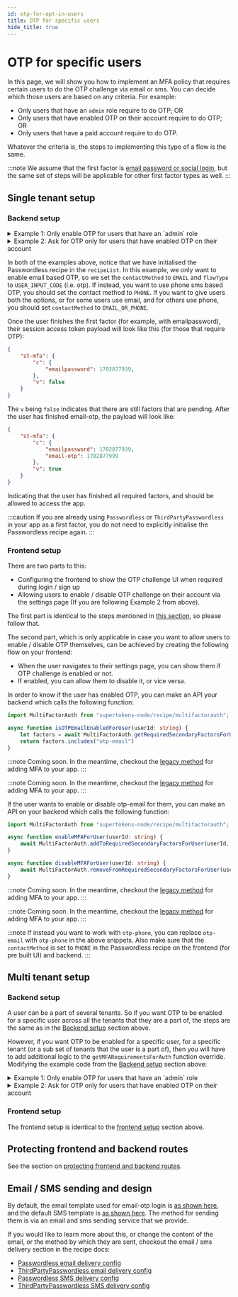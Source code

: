 ```yaml
---
id: otp-for-opt-in-users
title: OTP for specific users
hide_title: true
---
```



<MFAPaidBanner />

# OTP for specific users

In this page, we will show you how to implement an MFA policy that requires certain users to do the OTP challenge via email or sms. You can decide which those users are based on any criteria. For example:
- Only users that have an `admin` role require to do OTP; OR
- Only users that have enabled OTP on their account require to do OTP; OR
- Only users that have a paid account require to do OTP.

Whatever the criteria is, the steps to implementing this type of a flow is the same.

:::note
We assume that the first factor is [email password or social login](/docs/thirdpartyemailpassword/introduction), but the same set of steps will be applicable for other first factor types as well.
:::

## Single tenant setup

### Backend setup

<details><summary>Example 1: Only enable OTP for users that have an `admin` role</summary>

To start with, we configure the backend in the following way:

<BackendSDKTabs>
<TabItem value="nodejs">

```ts
import supertokens from "supertokens-node";
import ThirdPartyEmailPassword from "supertokens-node/recipe/thirdpartyemailpassword"
import MultiFactorAuth from "supertokens-node/recipe/multifactorauth"
import Passwordless from "supertokens-node/recipe/passwordless"
import Session from "supertokens-node/recipe/session"
import UserRoles from "supertokens-node/recipe/userroles"

supertokens.init({
    supertokens: {
        connectionURI: "..."
    },
    appInfo: {
        appName: "...",
        apiDomain: "...",
        websiteDomain: "..."
    },
    recipeList: [
        Session.init(),
        UserRoles.init(),
        ThirdPartyEmailPassword.init({
            //...
        }),
        // highlight-next-line
        Passwordless.init({
            contactMethod: "EMAIL",
            flowType: "USER_INPUT_CODE"
        }),
        MultiFactorAuth.init({
            firstFactors: ["emailpassword", "thirdparty"],
            // highlight-start
            override: {
                functions: (originalImplementation) => {
                    return {
                        ...originalImplementation,
                        getMFARequirementsForAuth: async function (input) {
                            let roles = await UserRoles.getRolesForUser(input.tenantId, input.user.id)
                            if (roles.roles.includes("admin")) {
                                // we only want otp-email for admins
                                return ["otp-email"]
                            } else {
                                // no MFA for non admin users.
                                return []
                            }
                        }
                    }
                }
            }
            // highlight-end
        })
    ]
})
```

</TabItem>
<TabItem value="go">

:::note
Coming soon. In the meantime, checkout the [legacy method](../legacy-method/how-it-works) for adding MFA to your app.
:::

</TabItem>
<TabItem value="python">

:::note
Coming soon. In the meantime, checkout the [legacy method](../legacy-method/how-it-works) for adding MFA to your app.
:::

</TabItem>
</BackendSDKTabs>


We override the `getMFARequirementsForAuth` function to indicate that `otp-email` must be completed only for users that have the `admin` role. You can also have any other criteria here.

</details>

<details><summary>Example 2: Ask for OTP only for users that have enabled OTP on their account</summary>

To start with, we configure the backend in the following way:

<BackendSDKTabs>
<TabItem value="nodejs">

```ts
import supertokens from "supertokens-node";
import ThirdPartyEmailPassword from "supertokens-node/recipe/thirdpartyemailpassword"
import MultiFactorAuth, { MultiFactorAuthClaim } from "supertokens-node/recipe/multifactorauth"
import Passwordless from "supertokens-node/recipe/passwordless"
import Session from "supertokens-node/recipe/session"

supertokens.init({
    supertokens: {
        connectionURI: "..."
    },
    appInfo: {
        appName: "...",
        apiDomain: "...",
        websiteDomain: "..."
    },
    recipeList: [
        Session.init(),
        ThirdPartyEmailPassword.init({
            //...
        }),
        // highlight-start
        Passwordless.init({
            contactMethod: "EMAIL",
            flowType: "USER_INPUT_CODE",
            override: {
                apis: (oI) => {
                    return {
                        ...oI,
                        consumeCodePOST: async function (input) {
                            let response = await oI.consumeCodePOST!(input);
                            if (response.status === "OK" && input.session !== undefined) {
                                // We do this only if a session exists, which means that it's not being called for first factor login.
                                
                                // OTP challenge completed successfully. We save that this user has enabled otp-email in the user metadata.
                                // The multifactorauth recipe will pick this value up next time the user is trying to login, and
                                // ask them to enter the OTP code.
                                await MultiFactorAuth.addToRequiredSecondaryFactorsForUser(input.session.getUserId(), MultiFactorAuth.FactorIds.OTP_EMAIL);
                            }
                            return response;
                        }
                    }
                }
            }
        }),
        MultiFactorAuth.init({
            firstFactors: ["emailpassword", "thirdparty"],
        })
        // highlight-end
    ]
})
```

</TabItem>
<TabItem value="go">

:::note
Coming soon. In the meantime, checkout the [legacy method](../legacy-method/how-it-works) for adding MFA to your app.
:::

</TabItem>
<TabItem value="python">

:::note
Coming soon. In the meantime, checkout the [legacy method](../legacy-method/how-it-works) for adding MFA to your app.
:::

</TabItem>
</BackendSDKTabs>

- We simply initialise the multi factor auth recipe here without any override to `getMFARequirementsForAuth`. The default implementation of this function already checks what factors are enabled for a user and returns those. So all we need to do is mark `otp-email` as enabled for a user as soon as they have completed the OTP challenge successfuly. This happens in the `consumeCodePOST` API override as shown above. Once the code is consumed successfully, we mark the `otp-email` factor as enabled for the user, and the next time they login, they will be asked to complete the OTP challenge.
- Notice that before we call `addToRequiredSecondaryFactorsForUser`, we check if there is an input session or not. We only want to call `addToRequiredSecondaryFactorsForUser` function if there is a session which indicates that the user has finished some first factor already.

</details>

In both of the examples above, notice that we have initialised the Passwordless recipe in the `recipeList`. In this example, we only want to enable email based OTP, so we set the `contactMethod` to `EMAIL` and `flowType` to `USER_INPUT_CODE` (i.e. otp). If instead, you want to use phone sms based OTP, you should set the contact method to `PHONE`. If you want to give users both the options, or for some users use email, and for others use phone, you should set `contactMethod` to `EMAIL_OR_PHONE`.

Once the user finishes the first factor (for example, with emailpassword), their session access token payload will look like this (for those that require OTP):
```json
{
    "st-mfa": {
        "c": {
            "emailpassword": 1702877939,
        },
        "v": false
    }
}
```

The `v` being `false` indicates that there are still factors that are pending. After the user has finished email-otp, the payload will look like:

```json
{
    "st-mfa": {
        "c": {
            "emailpassword": 1702877939,
            "email-otp": 1702877999
        },
        "v": true
    }
}
```

Indicating that the user has finished all required factors, and should be allowed to access the app.

:::caution
If you are already using `Passwordless` or `ThirdPartyPasswordless` in your app as a first factor, you do not need to explicitly initialise the Passwordless recipe again.
:::

### Frontend setup

There are two parts to this:
- Configuring the frontend to show the OTP challenge UI when required during login / sign up
- Allowing users to enable / disable OTP challenge on their account via the settings page (If you are following Example 2 from above).

The first part is identical to the steps mentioned in [this section](./otp-for-all-users#frontend-setup), so please follow that.

The second part, which is only applicable in case you want to allow users to enable / disable OTP themselves, can be achieved by creating the following flow on your frontend:
- When the user navigates to their settings page, you can show them if OTP challenge is enabled or not.
- If enabled, you can allow them to disable it, or vice versa.

In order to know if the user has enabled OTP, you can make an API your backend which calls the following function:

<BackendSDKTabs>
<TabItem value="nodejs">

```ts
import MultiFactorAuth from "supertokens-node/recipe/multifactorauth";

async function isOTPEmailEnabledForUser(userId: string) {
    let factors = await MultiFactorAuth.getRequiredSecondaryFactorsForUser(userId)
    return factors.includes("otp-email")
}
```

</TabItem>
<TabItem value="go">

:::note
Coming soon. In the meantime, checkout the [legacy method](./legacy-method/how-it-works) for adding MFA to your app.
:::

</TabItem>
<TabItem value="python">

:::note
Coming soon. In the meantime, checkout the [legacy method](./legacy-method/how-it-works) for adding MFA to your app.
:::

</TabItem>
</BackendSDKTabs>

If the user wants to enable or disable otp-email for them, you can make an API on your backend which calls the following function:

<BackendSDKTabs>
<TabItem value="nodejs">

```ts
import MultiFactorAuth from "supertokens-node/recipe/multifactorauth";

async function enableMFAForUser(userId: string) {
    await MultiFactorAuth.addToRequiredSecondaryFactorsForUser(userId, "otp-email")
}

async function disableMFAForUser(userId: string) {
    await MultiFactorAuth.removeFromRequiredSecondaryFactorsForUser(userId, "otp-email")
}
```

</TabItem>
<TabItem value="go">

:::note
Coming soon. In the meantime, checkout the [legacy method](./legacy-method/how-it-works) for adding MFA to your app.
:::

</TabItem>
<TabItem value="python">

:::note
Coming soon. In the meantime, checkout the [legacy method](./legacy-method/how-it-works) for adding MFA to your app.
:::

</TabItem>
</BackendSDKTabs>

:::note
If instead you want to work with `otp-phone`, you can replace `otp-email` with `otp-phone` in the above snippets. Also make sure that the `contactMethod` is set to `PHONE` in the Passwordless recipe on the frontend (for pre built UI) and backend.
:::


## Multi tenant setup

### Backend setup
A user can be a part of several tenants. So if you want OTP to be enabled for a specific user across all the tenants that they are a part of, the steps are the same as in the [Backend setup](#backend-setup) section above.

However, if you want OTP to be enabled for a specific user, for a specific tenant (or a sub set of tenants that the user is a part of), then you will have to add additional logic to the `getMFARequirementsForAuth` function override. Modifying the example code from the [Backend setup](#backend-setup) section above:

<details><summary>Example 1: Only enable OTP for users that have an `admin` role</summary>

<BackendSDKTabs>
<TabItem value="nodejs">

```ts
import supertokens from "supertokens-node";
import ThirdPartyEmailPassword from "supertokens-node/recipe/thirdpartyemailpassword"
import MultiFactorAuth from "supertokens-node/recipe/multifactorauth"
import Passwordless from "supertokens-node/recipe/passwordless"
import Session from "supertokens-node/recipe/session"
import UserRoles from "supertokens-node/recipe/userroles"

supertokens.init({
    supertokens: {
        connectionURI: "..."
    },
    appInfo: {
        appName: "...",
        apiDomain: "...",
        websiteDomain: "..."
    },
    recipeList: [
        Session.init(),
        UserRoles.init(),
        ThirdPartyEmailPassword.init({
            //...
        }),
        // highlight-next-line
        Passwordless.init({
            contactMethod: "EMAIL",
            flowType: "USER_INPUT_CODE"
        }),
        MultiFactorAuth.init({
            firstFactors: ["emailpassword", "thirdparty"],
            override: {
                functions: (originalImplementation) => {
                    return {
                        ...originalImplementation,
                        getMFARequirementsForAuth: async function (input) {
                            let roles = await UserRoles.getRolesForUser(input.tenantId, input.user.id)
                            // highlight-next-line
                            if (roles.roles.includes("admin") && await shouldRequireOTPEmailForTenant(input.tenantId)) {
                                // we only want otp-email for admins
                                return ["otp-email"]
                            } else {
                                // no MFA for non admin users.
                                return []
                            }
                        }
                    }
                }
            }
        })
    ]
})

// highlight-start
async function shouldRequireOTPEmailForTenant(tenantId: string): Promise<boolean> {
    // your logic here to determine if we care about otp-email for this tenant or not.
    return true;
}
// highlight-end
```

</TabItem>
<TabItem value="go">

:::note
Coming soon. In the meantime, checkout the [legacy method](../legacy-method/how-it-works) for adding MFA to your app.
:::

</TabItem>
<TabItem value="python">

:::note
Coming soon. In the meantime, checkout the [legacy method](../legacy-method/how-it-works) for adding MFA to your app.
:::

</TabItem>
</BackendSDKTabs>

- The implementation of `shouldRequireOTPEmailForTenant` is entirely up to you.

</details>

<details><summary>Example 2: Ask for OTP only for users that have enabled OTP on their account</summary>

<BackendSDKTabs>
<TabItem value="nodejs">

```ts
import supertokens from "supertokens-node";
import ThirdPartyEmailPassword from "supertokens-node/recipe/thirdpartyemailpassword"
import MultiFactorAuth, { MultiFactorAuthClaim } from "supertokens-node/recipe/multifactorauth"
import Passwordless from "supertokens-node/recipe/passwordless"
import Session from "supertokens-node/recipe/session"

supertokens.init({
    supertokens: {
        connectionURI: "..."
    },
    appInfo: {
        appName: "...",
        apiDomain: "...",
        websiteDomain: "..."
    },
    recipeList: [
        Session.init(),
        ThirdPartyEmailPassword.init({
            //...
        }),
        Passwordless.init({
            contactMethod: "EMAIL",
            flowType: "USER_INPUT_CODE",
            override: {
                apis: (oI) => {
                    return {
                        ...oI,
                        consumeCodePOST: async function (input) {
                            let response = await oI.consumeCodePOST!(input);
                            if (response.status === "OK" && input.session !== undefined) {
                                // We do this only if a session exists, which means that it's not being called for first factor login.
                                
                                // OTP challenge completed successfully. We save that this user has enabled otp-email in the user metadata.
                                // The multifactorauth recipe will pick this value up next time the user is trying to login, and
                                // ask them to enter the OTP code.
                                await MultiFactorAuth.addToRequiredSecondaryFactorsForUser(input.session.getUserId(), MultiFactorAuth.FactorIds.OTP_EMAIL);
                            }
                            return response;
                        }
                    }
                }
            }
        }),
        MultiFactorAuth.init({
            firstFactors: ["emailpassword", "thirdparty"],
            // highlight-start
            override: {
                functions: (originalImplementation) => {
                    return {
                        ...originalImplementation,
                        getMFARequirementsForAuth: async function (input) {
                            if (input.requiredSecondaryFactorsForUser.includes("otp-email")) {
                                if (await shouldRequireOTPEmailForTenant(input.tenantId)) {
                                    return ["otp-email"]
                                }
                            }
                            // no otp-email required for input.user, with the input.tenant.
                            return []
                        }
                    }
                }
            }
            // highlight-end
        })
    ]
})

// highlight-start
async function shouldRequireOTPEmailForTenant(tenantId: string): Promise<boolean> {
    // your logic here to determine if we care about otp-email for this tenant or not.
    return true;
}
// highlight-end
```

</TabItem>
<TabItem value="go">

:::note
Coming soon. In the meantime, checkout the [legacy method](../legacy-method/how-it-works) for adding MFA to your app.
:::

</TabItem>
<TabItem value="python">

:::note
Coming soon. In the meantime, checkout the [legacy method](../legacy-method/how-it-works) for adding MFA to your app.
:::

</TabItem>
</BackendSDKTabs>

We provide an override for `getMFARequirementsForAuth` which checks if otp-email is enabled for the user, and also take into account the tenantId to decide if we want to have this user go through the otp-email flow whilst logging into this tenant. The implementation of `shouldRequireOTPEmailForTenant` is entirely up to you.

</details>

### Frontend setup
The frontend setup is identical to the [frontend setup](#frontend-setup) section above.

<!-- COPY SECTION -->
<!-- ./mfa/email-sms-otp/otp-for-all-users.mdx -->
<!-- 1 -->

## Protecting frontend and backend routes

See the section on [protecting frontend and backend routes](../protect-routes).

## Email / SMS sending and design
By default, the email template used for email-otp login is [as shown here](https://github.com/supertokens/email-sms-templates?tab=readme-ov-file#otp-login), and the default SMS template is [as shown here](https://github.com/supertokens/email-sms-templates?tab=readme-ov-file#otp-login-1). The method for sending them is via an email and sms sending service that we provide.

If you would like to learn more about this, or change the content of the email, or the method by which they are sent, checkout the email / sms delivery section in the recipe docs:
- [Passwordless email delivery config](/docs/passwordless/email-delivery/about)
- [ThirdPartyPasswordless email delivery config](/docs/thirdpartypasswordless/email-delivery/about)
- [Passwordless SMS delivery config](/docs/passwordless/sms-delivery/about)
- [ThirdPartyPasswordless SMS delivery config](/docs/thirdpartypasswordless/sms-delivery/about)

<!-- END COPY SECTION -->